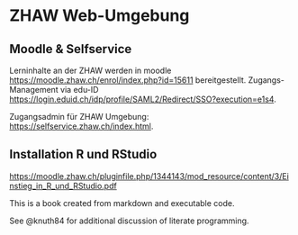 # ZHAW Web-Umgebung {.unnumbered}


## Moodle & Selfservice

Lerninhalte an der ZHAW werden in moodle <https://moodle.zhaw.ch/enrol/index.php?id=15611> bereitgestellt. Zugangs-Management via edu-ID <https://login.eduid.ch/idp/profile/SAML2/Redirect/SSO?execution=e1s4>.

Zugangsadmin für ZHAW Umgebung: <https://selfservice.zhaw.ch/index.html>.

## Installation R und RStudio

<https://moodle.zhaw.ch/pluginfile.php/1344143/mod_resource/content/3/Einstieg_in_R_und_RStudio.pdf>



This is a book created from markdown and executable code.

See @knuth84 for additional discussion of literate programming.